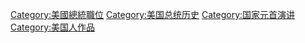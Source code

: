 [[Category:美國總統職位|Category:美國總統職位]]
[[Category:美国总统历史|Category:美国总统历史]]
[[Category:国家元首演讲|Category:国家元首演讲]]
[[Category:美国人作品|Category:美国人作品]]